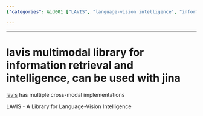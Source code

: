 ```yaml
---
{"categories": &id001 ["LAVIS", "language-vision intelligence", "information retrieval", "Jina", "cross-modal implementations", "AI library", "multimodal processing"], "category": "Artificial Intelligence", "date": "2023-12-22 23:52:59", "description": "LAVIS is a library that specializes in language-vision intelligence and allows for efficient information retrieval. It offers various cross-modal implementations and works seamlessly with Jina, providing an integrated solution for your AI needs.", "tags": *id001, "title": "Introducing LAVIS: A Library for Language-Vision Intelligence with Cross-Modal Implementations"}

---
```


------

# lavis multimodal library for information retrieval and intelligence, can be used with jina

[lavis](https://github.com/salesforce/LAVIS) has multiple cross-modal implementations

LAVIS - A Library for Language-Vision Intelligence

